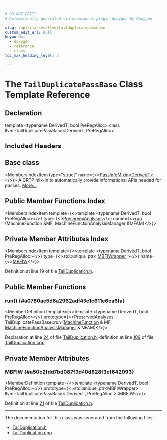 ```yaml
---

# DO NOT EDIT!
# Automatically generated via docusaurus-plugin-doxygen by Doxygen.

slug: /api/classes/llvm/tailduplicatepassbase
custom_edit_url: null
keywords:
  - doxygen
  - reference
  - class
toc_max_heading_level: 3

---
```





# The `TailDuplicatePassBase` Class Template Reference

<DoxygenPage pluginConfig={pluginConfig}>



## Declaration

<CodeBlock>template &lt;typename DerivedT, bool PreRegAlloc&gt;
class llvm::TailDuplicatePassBase&lt;DerivedT, PreRegAlloc&gt;</CodeBlock>

## Included Headers

<IncludesList>
<IncludesListItem
  filePath="llvm/CodeGen/TailDuplication.h"
  permalink="/docs/api/files/include/include/llvm/include/llvm/codegen/tailduplication-h"
  isLocal="true" />
</IncludesList>

## Base class

<MembersIndex>

<MembersIndexItem
  type="struct"
  name={<><a href="/docs/api/structs/llvm/passinfomixin">PassInfoMixin&lt;DerivedT&gt;</a></>}>
A CRTP mix-in to automatically provide informational APIs needed for passes. <a href="/docs/api/structs/llvm/passinfomixin/#details">More...</a>
</MembersIndexItem>

</MembersIndex>

## Public Member Functions Index

<MembersIndex>

<MembersIndexItem
  template={<>template &lt;typename DerivedT, bool PreRegAlloc&gt;</>}
  type={<><a href="/docs/api/classes/llvm/preservedanalyses">PreservedAnalyses</a></>}
  name={<><a href="#a0780ac5d6a2962adf46e1c611e6ca6fa">run</a> (MachineFunction &amp;MF, MachineFunctionAnalysisManager &amp;MFAM)</>}>
</MembersIndexItem>

</MembersIndex>

## Private Member Attributes Index

<MembersIndex>

<MembersIndexItem
  template={<>template &lt;typename DerivedT, bool PreRegAlloc&gt;</>}
  type={<>std::unique&#95;ptr&lt; <a href="/docs/api/classes/llvm/mbfiwrapper">MBFIWrapper</a> &gt;</>}
  name={<><a href="#a50c2fdd7bd087f3d40d828f3cf642093">MBFIW</a></>}>
</MembersIndexItem>

</MembersIndex>


Definition at line 19 of file <a href="/docs/api/files/include/include/llvm/include/llvm/codegen/tailduplication-h">TailDuplication.h</a>.

<SectionDefinition>

## Public Member Functions

### run() {#a0780ac5d6a2962adf46e1c611e6ca6fa}

<MemberDefinition
  template={<>template &lt;typename DerivedT, bool PreRegAlloc&gt;</>}
  prototype={<>PreservedAnalyses TailDuplicatePassBase::run (<a href="/docs/api/classes/llvm/machinefunction">MachineFunction</a> &amp; MF, <a href="/docs/api/namespaces/llvm/#a064825a8817522ca733ac413a7122d36">MachineFunctionAnalysisManager</a> &amp; MFAM)</>}>

Declaration at line <a href="/docs/api/files/include/include/llvm/include/llvm/codegen/tailduplication-h/#l00024">24</a> of file <a href="/docs/api/files/include/include/llvm/include/llvm/codegen/tailduplication-h">TailDuplication.h</a>, definition at line <a href="/docs/api/files/lib/lib/codegen/tailduplication-cpp/#l00109">109</a> of file <a href="/docs/api/files/lib/lib/codegen/tailduplication-cpp">TailDuplication.cpp</a>.
</MemberDefinition>

</SectionDefinition>

<SectionDefinition>

## Private Member Attributes

### MBFIW {#a50c2fdd7bd087f3d40d828f3cf642093}

<MemberDefinition
  template={<>template &lt;typename DerivedT, bool PreRegAlloc&gt;</>}
  prototype={<>std::unique&#95;ptr&lt;MBFIWrapper&gt; llvm::TailDuplicatePassBase&lt; DerivedT, PreRegAlloc &gt;::MBFIW</>}>

Definition at line <a href="/docs/api/files/include/include/llvm/include/llvm/codegen/tailduplication-h/#l00021">21</a> of file <a href="/docs/api/files/include/include/llvm/include/llvm/codegen/tailduplication-h">TailDuplication.h</a>.
</MemberDefinition>

</SectionDefinition>

<hr/>

The documentation for this class was generated from the following files:

<ul>
<li><a href="/docs/api/files/include/include/llvm/include/llvm/codegen/tailduplication-h">TailDuplication.h</a></li>
<li><a href="/docs/api/files/lib/lib/codegen/tailduplication-cpp">TailDuplication.cpp</a></li>
</ul>

</DoxygenPage>
